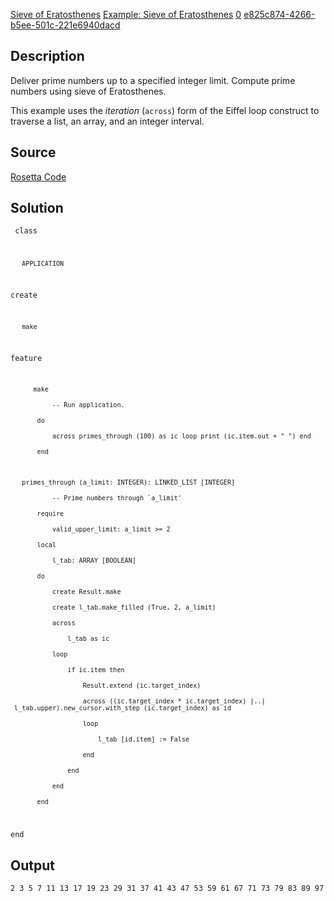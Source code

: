 [[Property:title|Sieve of Eratosthenes]]
[[Property:link_title|Example: Sieve of Eratosthenes]]
[[Property:weight|0]]
[[Property:uuid|e825c874-4266-b5ee-501c-221e6940dacd]]
==Description==

Deliver prime numbers up to a specified integer limit. Compute prime numbers using sieve of Eratosthenes.

This example uses the ''iteration'' (<code>across</code>) form of the Eiffel loop construct to traverse a list, an array, and an integer interval.


==Source==

[http://rosettacode.org/wiki/Seive_of_Eratosthenes Rosetta Code]


==Solution==

<code>
class
    APPLICATION

create
    make

feature
       make
            -- Run application.
        do
            across primes_through (100) as ic loop print (ic.item.out + " ") end
        end

    primes_through (a_limit: INTEGER): LINKED_LIST [INTEGER]
            -- Prime numbers through `a_limit'
        require
            valid_upper_limit: a_limit >= 2
        local
            l_tab: ARRAY [BOOLEAN]
        do
            create Result.make
            create l_tab.make_filled (True, 2, a_limit)
            across
                l_tab as ic
            loop
                if ic.item then
                    Result.extend (ic.target_index)
                    across ((ic.target_index * ic.target_index) |..| l_tab.upper).new_cursor.with_step (ic.target_index) as id
                    loop
                        l_tab [id.item] := False
                    end
                end
            end
        end
end
</code>


==Output==

<code lang="text">
2 3 5 7 11 13 17 19 23 29 31 37 41 43 47 53 59 61 67 71 73 79 83 89 97
</code>


